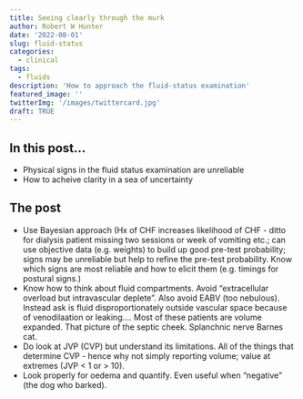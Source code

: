 ```yaml
---
title: Seeing clearly through the murk
author: Robert W Hunter
date: '2022-08-01'
slug: fluid-status
categories:
  - clinical
tags:
  - fluids
description: 'How to approach the fluid-status examination'
featured_image: ''
twitterImg: '/images/twittercard.jpg'
draft: TRUE
---
```


## In this post...

- Physical signs in the fluid status examination are unreliable  
- How to acheive clarity in a sea of uncertainty  


## The post  

-  Use Bayesian approach (Hx of CHF increases likelihood of CHF - ditto for dialysis patient missing two sessions or week of vomiting etc.; can use objective data (e.g. weights) to build up good pre-test probability; signs may be unreliable but help to refine the pre-test probability.  Know which signs are most reliable and how to elicit them (e.g. timings for postural signs.)
-  Know how to think about fluid compartments. Avoid “extracellular overload but intravascular deplete”. Also avoid EABV (too nebulous). Instead ask is fluid disproportionately outside vascular space because of venodilaation or leaking…. Most of these patients are volume expanded.  That picture of the septic cheek. Splanchnic nerve Barnes cat.
-  Do look at JVP (CVP) but understand its limitations. All of the things that determine CVP - hence why not simply reporting volume; value at extremes (JVP < 1 or > 10).
-  Look properly for oedema and quantify. Even useful when "negative" (the dog who barked).